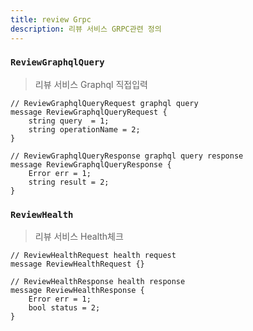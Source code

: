 ```yaml
---
title: review Grpc
description: 리뷰 서비스 GRPC관련 정의
---
```



### `ReviewGraphqlQuery`
> 리뷰 서비스 Graphql 직접입력 

```js:title=ReviewGraphqlQueryRequest
// ReviewGraphqlQueryRequest graphql query
message ReviewGraphqlQueryRequest {
    string query  = 1;
    string operationName = 2;
}
```

```js:title=ReviewGraphqlQueryResponse
// ReviewGraphqlQueryResponse graphql query response
message ReviewGraphqlQueryResponse {
    Error err = 1;
    string result = 2;
}
```


### `ReviewHealth`
> 리뷰 서비스 Health체크 

```js:title=ReviewHealthRequest
// ReviewHealthRequest health request 
message ReviewHealthRequest {}

```

```js:title=ReviewHealthResponse
// ReviewHealthResponse health response
message ReviewHealthResponse {
    Error err = 1;
    bool status = 2;
}
```